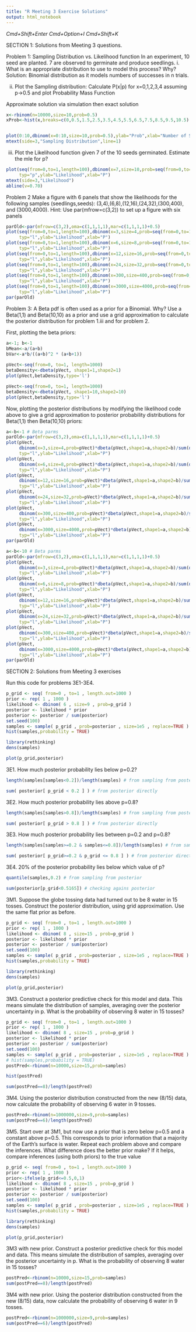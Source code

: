 ```yaml
---
title: "R Meeting 3 Exercise Solutions"
output: html_notebook
---
```


 *Cmd+Shift+Enter*
 *Cmd+Option+I*
 *Cmd+Shift+K*

SECTION 1: Solutions from Meeting 3 questions.

Problem 1: Sampling Distribution vs. Likelihood function
In an experiment, 10 seed are planted.  7 are observed to germinate and produce seedlings.
i.  What is an appropriate distribution to use to model this process?  Why?
Solution: Binomial distribution as it models numbers of successes in n trials.

ii. Plot the Sampling distribution: 
Calculate P(x|p) for x=0,1,2,3,4 assuming p->0.5 and plot Probability Mass Function

Approximate solution via simulation then exact solution

```r
x<-rbinom(n=10000,size=10,prob=0.5)
xProb<-hist(x,breaks=c(0,0.5,1.5,2.5,3.5,4.5,5.5,6.5,7.5,8.5,9.5,10.5),plot=T,probability=TRUE)


plot(0:10,dbinom(x=0:10,size=10,prob=0.5),ylab="Prob",xlab="Number of Successes",ylim=c(0,0.4))
mtext(side=3,"Sampling Distribution",line=1)
```

iii. Plot the Likelihood function given 7 of the 10 seeds germinated. Estimate the mle for p? 

```r
plot(seq(from=0,to=1,length=100),dbinom(x=7,size=10,prob=seq(from=0,to=1,length=100)),
     typ="p",ylab="Likelihood",xlab="P")
mtext(side=3,"Likelihood")
abline(v=0.70)
```


Problem 2
Make a figure with 6 panels that show the likelihoods for the following samples (seedlings,seeds):
(3,4),(6,8),(12,16),(24,32),(300,400), and (3000,4000).
Hint: Use par(mfrow=c(3,2)) to set up a figure with six panels

```r
parOld<-par(mfrow=c(3,2),oma=c(1,1,1,1),mar=c(1,1,1,1)+0.5)
plot(seq(from=0,to=1,length=100),dbinom(x=3,size=4,prob=seq(from=0,to=1,length=100)),
     typ="l",ylab="Likelihood",xlab="P")
plot(seq(from=0,to=1,length=100),dbinom(x=6,size=8,prob=seq(from=0,to=1,length=100)),
     typ="l",ylab="Likelihood",xlab="P")
plot(seq(from=0,to=1,length=100),dbinom(x=12,size=16,prob=seq(from=0,to=1,length=100)),
     typ="l",ylab="Likelihood",xlab="P")
plot(seq(from=0,to=1,length=100),dbinom(x=24,size=32,prob=seq(from=0,to=1,length=100)),
     typ="l",ylab="Likelihood",xlab="P")
plot(seq(from=0,to=1,length=100),dbinom(x=300,size=400,prob=seq(from=0,to=1,length=100)),
     typ="l",ylab="Likelihood",xlab="P")
plot(seq(from=0,to=1,length=100),dbinom(x=3000,size=4000,prob=seq(from=0,to=1,length=100)),
     typ="l",ylab="Likelihood",xlab="P")
par(parOld)
```

Problem 3: A Beta pdf is often used as a prior for a Binomial.  Why? Use a Beta(1,1) and Beta(10,10) as a prior and use a grid approximation to calculate the posterior distribution for problem 1.iii and for problem 2. 

First, plotting the beta priors:

```r
a<-1; b<-1
bMean<-a/(a+b)
bVar<-a*b/((a+b)^2 * (a+b+1))
  
pVect<-seq(from=0, to=1, length=1000)
betaDensity<-dbeta(pVect, shape1=1,shape2=1)
plot(pVect,betaDensity,type='l')

pVect<-seq(from=0, to=1, length=1000)
betaDensity<-dbeta(pVect, shape1=10,shape2=10)
plot(pVect,betaDensity,type='l')
```

Now, plotting the posterior distributions by modifying the likelihood code above to give a grid approximation to posterior probability distributions for Beta(1,1) then Beta(10,10) priors:

```r
a<-b<-1 # Beta parms
parOld<-par(mfrow=c(3,2),oma=c(1,1,1,1),mar=c(1,1,1,1)+0.5)
plot(pVect,
     dbinom(x=3,size=4,prob=pVect)*dbeta(pVect,shape1=a,shape2=b)/sum(dbinom(x=3,size=4,prob=pVect)*dbeta(pVect,shape1=a,shape2=b)),
     typ="l",ylab="Likelihood",xlab="P")
plot(pVect,
     dbinom(x=6,size=8,prob=pVect)*dbeta(pVect,shape1=a,shape2=b)/sum(dbinom(x=6,size=8,prob=pVect)*dbeta(pVect,shape1=a,shape2=b)),
     typ="l",ylab="Likelihood",xlab="P")
plot(pVect,
     dbinom(x=12,size=16,prob=pVect)*dbeta(pVect,shape1=a,shape2=b)/sum(dbinom(x=12,size=16,prob=pVect)*dbeta(pVect,shape1=a,shape2=b)),
     typ="l",ylab="Likelihood",xlab="P")
plot(pVect,
     dbinom(x=24,size=32,prob=pVect)*dbeta(pVect,shape1=a,shape2=b)/sum(dbinom(x=24,size=42,prob=pVect)*dbeta(pVect,shape1=a,shape2=b)),
     typ="l",ylab="Likelihood",xlab="P")
plot(pVect,
     dbinom(x=300,size=400,prob=pVect)*dbeta(pVect,shape1=a,shape2=b)/sum(dbinom(x=300,size=400,prob=pVect)*dbeta(pVect,shape1=a,shape2=b)),
     typ="l",ylab="Likelihood",xlab="P")
plot(pVect,
     dbinom(x=3000,size=4000,prob=pVect)*dbeta(pVect,shape1=a,shape2=b)/sum(dbinom(x=3000,size=4000,prob=pVect)*dbeta(pVect,shape1=a,shape2=b)),
     typ="l",ylab="Likelihood",xlab="P")
par(parOld)
```
```r
a<-b<-10 # Beta parms
parOld<-par(mfrow=c(3,2),oma=c(1,1,1,1),mar=c(1,1,1,1)+0.5)
plot(pVect,
     dbinom(x=3,size=4,prob=pVect)*dbeta(pVect,shape1=a,shape2=b)/sum(dbinom(x=3,size=4,prob=pVect)*dbeta(pVect,shape1=a,shape2=b)),
     typ="l",ylab="Likelihood",xlab="P")
plot(pVect,
     dbinom(x=6,size=8,prob=pVect)*dbeta(pVect,shape1=a,shape2=b)/sum(dbinom(x=6,size=8,prob=pVect)*dbeta(pVect,shape1=a,shape2=b)),
     typ="l",ylab="Likelihood",xlab="P")
plot(pVect,
     dbinom(x=12,size=16,prob=pVect)*dbeta(pVect,shape1=a,shape2=b)/sum(dbinom(x=12,size=16,prob=pVect)*dbeta(pVect,shape1=a,shape2=b)),
     typ="l",ylab="Likelihood",xlab="P")
plot(pVect,
     dbinom(x=24,size=32,prob=pVect)*dbeta(pVect,shape1=a,shape2=b)/sum(dbinom(x=24,size=42,prob=pVect)*dbeta(pVect,shape1=a,shape2=b)),
     typ="l",ylab="Likelihood",xlab="P")
plot(pVect,
     dbinom(x=300,size=400,prob=pVect)*dbeta(pVect,shape1=a,shape2=b)/sum(dbinom(x=300,size=400,prob=pVect)*dbeta(pVect,shape1=a,shape2=b)),
     typ="l",ylab="Likelihood",xlab="P")
plot(pVect,
     dbinom(x=3000,size=4000,prob=pVect)*dbeta(pVect,shape1=a,shape2=b)/sum(dbinom(x=3000,size=4000,prob=pVect)*dbeta(pVect,shape1=a,shape2=b)),
     typ="l",ylab="Likelihood",xlab="P")
par(parOld)
```

SECTION 2: Solutions from Meeting 3 exercises

Run this code for problems 3E1-3E4.

```r
p_grid <- seq( from=0 , to=1 , length.out=1000 )
prior <- rep( 1 , 1000 )
likelihood <- dbinom( 6 , size=9 , prob=p_grid )
posterior <- likelihood * prior
posterior <- posterior / sum(posterior)
set.seed(100)
samples <- sample( p_grid , prob=posterior , size=1e5 , replace=TRUE )
hist(samples,probability = TRUE)

library(rethinking)
dens(samples)

plot(p_grid,posterior)
```



3E1.  How much posterior probability lies below p=0.2?
```r
length(samples[samples<0.2])/length(samples) # from sampling from posterior

sum( posterior[ p_grid < 0.2 ] ) # from posterior directly

```


3E2.  How much posterior probability lies above p=0.8?
```r
length(samples[samples>0.8])/length(samples) # from sampling from posterior

sum( posterior[ p_grid > 0.8 ] ) # from posterior directly

```

3E3.  How much posterior probability lies between p=0.2 and p=0.8?

```r
length(samples[samples>=0.2 & samples<=0.8])/length(samples) # from sampling from posterior

sum( posterior[ p_grid>=0.2 & p_grid <= 0.8 ] ) # from posterior directly

```


3E4.  20% of the posterior probability lies below which value of p?

```r
quantile(samples,0.2) # from sampling from posterior

sum(posterior[p_grid<0.5165]) # checking agains posterior
```

3M1.  Suppose the globe tossing data had turned out to be 8 water in 15 tosses. Construct the posterior distribution, using grid approximation. Use the same flat prior as before.

```r
p_grid <- seq( from=0 , to=1 , length.out=1000 )
prior <- rep( 1 , 1000 )
likelihood <- dbinom( 8 , size=15 , prob=p_grid )
posterior <- likelihood * prior
posterior <- posterior / sum(posterior)
set.seed(100)
samples <- sample( p_grid , prob=posterior , size=1e5 , replace=TRUE )
hist(samples,probability = TRUE)

library(rethinking)
dens(samples)

plot(p_grid,posterior)
```


3M3.  Construct a posterior predictive check for this model and data. This means simulate the distribution of samples, averaging over the posterior uncertainty in p. What is the probability of observing 8 water in 15 tosses?

```r
p_grid <- seq( from=0 , to=1 , length.out=1000 )
prior <- rep( 1 , 1000 )
likelihood <- dbinom( 8 , size=15 , prob=p_grid )
posterior <- likelihood * prior
posterior <- posterior / sum(posterior)
set.seed(100)
samples <- sample( p_grid , prob=posterior , size=1e5 , replace=TRUE )
# hist(samples,probability = TRUE)
postPred<-rbinom(n=10000,size=15,prob=samples)

hist(postPred)

sum(postPred==8)/length(postPred)

```



3M4.  Using the posterior distribution constructed from the new (8/15) data, now calculate the probability of observing 6 water in 9 tosses.

```r
postPred<-rbinom(n=1000000,size=9,prob=samples)
sum(postPred==6)/length(postPred)
```


3M5.  Start over at 3M1, but now use a prior that is zero below p=0.5 and a constant above p=0.5. This corresponds to prior information that a majority of the Earth’s surface is water. Repeat each problem above and compare the inferences. What difference does the better prior make? If it helps, compare inferences (using both priors) to the true value 

```r
p_grid <- seq( from=0 , to=1 , length.out=1000 )
prior <- rep( 1 , 1000 )
prior<-ifelse(p_grid<=0.5,0,1)
likelihood <- dbinom( 8 , size=15 , prob=p_grid )
posterior <- likelihood * prior
posterior <- posterior / sum(posterior)
set.seed(100)
samples <- sample( p_grid , prob=posterior , size=1e5 , replace=TRUE )
hist(samples,probability = TRUE)

library(rethinking)
dens(samples)

plot(p_grid,posterior)
```
3M3 with new prior.  Construct a posterior predictive check for this model and data. This means simulate the distribution of samples, averaging over the posterior uncertainty in p. What is the probability of observing 8 water in 15 tosses?
```r

postPred<-rbinom(n=10000,size=15,prob=samples)
sum(postPred==8)/length(postPred)

```

3M4 with new prior.  Using the posterior distribution constructed from the new (8/15) data, now calculate the probability of observing 6 water in 9 tosses.

```r
postPred<-rbinom(n=1000000,size=9,prob=samples)
sum(postPred==6)/length(postPred)
```


